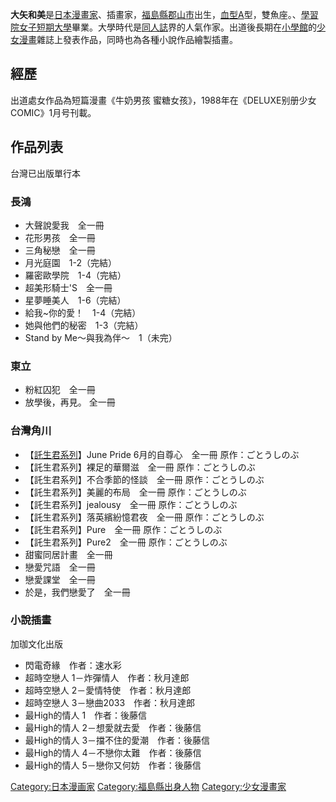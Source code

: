 {{BLP unsourced|time=2020-12-06T11:14:40+00:00}}
{{Infobox 漫畫家
|姓名 = 大矢和美
|畫像 = 
|畫像大小 = 
|附註 = 
|本名 = 
|日語原文 = おおや 和美
|羅馬字 = Ōya Kazumi 
|出生日期 = 1966年3月20日<br/> {{JPN}}・[[福島縣|福島縣]][[郡山市|郡山市]]
|逝世 = 
|没年 = 
|没地 = 
|國籍 = {{JPN}}
|職業 = [[漫畫家|漫畫家]]
|活躍時期 = 1988年－
|類型 = [[少女漫畫|少女漫畫]]
|代表作 = [[牛奶男孩_蜜糖女孩|牛奶男孩 蜜糖女孩]]<br />[[猛男藝能社|猛男藝能社]]<br />[[給我你的愛|給我你的愛]]
|簽名 = 
|官方網站 = 
}}
{{japanese|japanese=おおや 和美|kana=おおや かずみ|romaji=Ōya Kazumi}}

'''大矢和美'''{{BD|1966年|3月20日|catIdx=Ooya Kazumi}}是[[日本|日本]][[漫畫家|漫畫家]]、插畫家，[[福島縣|福島縣]][[郡山市|郡山市]]出生，[[血型|血型]]A型，雙魚座。{{tsl|ja|福島県立安積黎明高等学校|福島縣立安積黎明高等學校}}、[[学习院女子短期大学|學習院女子短期大學]]畢業。大學時代是[[同人誌|同人誌]]界的人氣作家。出道後長期在[[小學館|小學館]]的[[少女漫畫|少女漫畫]]雜誌上發表作品，同時也為各種小說作品繪製插畫。

== 經歷 ==
出道處女作品為短篇漫畫《牛奶男孩 蜜糖女孩》，1988年在《DELUXE别册少女COMIC》1月号刊載。

== 作品列表 ==
台灣已出版單行本
=== 長鴻 ===
* 大聲說愛我　全一冊
* 花形男孩　全一冊
* 三角秘戀　全一冊
* 月光庭園　1-2（完結）
* 羅密歐學院　1-4（完結）
* 超美形騎士'S　全一冊
* 星夢睡美人　1-6（完結）
* 給我~你的愛！　1-4（完結）
* 她與他們的秘密　1-3（完結）
* Stand by Me～與我為伴～　1（未完）

=== 東立 ===
* 粉紅囚犯　全一冊
* 放學後，再見。 全一冊

=== 台灣角川 ===
* 【[[託生君系列|託生君系列]]】June Pride 6月的自尊心　全一冊 原作：ごとうしのぶ
* 【託生君系列】裸足的華爾滋　全一冊 原作：ごとうしのぶ
* 【託生君系列】不合季節的怪談　全一冊 原作：ごとうしのぶ
* 【託生君系列】美麗的布局　全一冊 原作：ごとうしのぶ
* 【託生君系列】jealousy　全一冊 原作：ごとうしのぶ
* 【託生君系列】落英繽紛憶君夜　全一冊 原作：ごとうしのぶ
* 【託生君系列】Pure　全一冊 原作：ごとうしのぶ
* 【託生君系列】Pure2　全一冊 原作：ごとうしのぶ
* 甜蜜同居計畫　全一冊
* 戀愛咒語　全一冊
* 戀愛課堂　全一冊
* 於是，我們戀愛了　全一冊

=== 小說插畫 ===
加珈文化出版
* 閃電奇緣　作者：速水彩 
* 超時空戀人 1－炸彈情人　作者：秋月達郎
* 超時空戀人 2－愛情特使　作者：秋月達郎
* 超時空戀人 3－戀曲2033　作者：秋月達郎
* 最High的情人 1　作者：後藤信
* 最High的情人 2－想愛就去愛　作者：後藤信
* 最High的情人 3－擋不住的愛潮　作者：後藤信
* 最High的情人 4－不戀你太難　作者：後藤信
* 最High的情人 5－戀你又何妨　作者：後藤信

{{normdaten}}
{{DEFAULTSORT:Ooya Kazumi}}
[[Category:日本漫画家|Category:日本漫画家]]
[[Category:福島縣出身人物|Category:福島縣出身人物]]
[[Category:少女漫畫家|Category:少女漫畫家]]